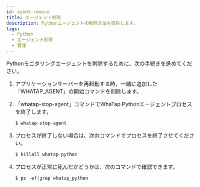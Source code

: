 ```yaml
---
id: agent-remove
title: エージェント削除
description: Pythonエージェントの削除方法を提供します。
tags:
  - Python
  - エージェント削除
  - 管理
---
```


Pythonモニタリングエージェントを削除するために、次の手続きを進めてください。

1.  アプリケーションサーバーを再起動する時、一緒に追加した「WHATAP_AGENT」の開始コマンドを削除します。

2.  「whatap-stop-agent」コマンドでWhaTap Pythonエージェントプロセスを終了します。

    ```javascript title=SH
    $ whatap-stop-agent
    ```

3.  プロセスが終了しない場合は、次のコマンドでプロセスを終了させてください。

    ```javascript title=SH
    $ killall whatap-python
    ```

4.  プロセスが正常に死んだかどうかは、次のコマンドで確認できます。

    ```javascript title=SH
    $ ps -ef|grep whatap_python
    ```
